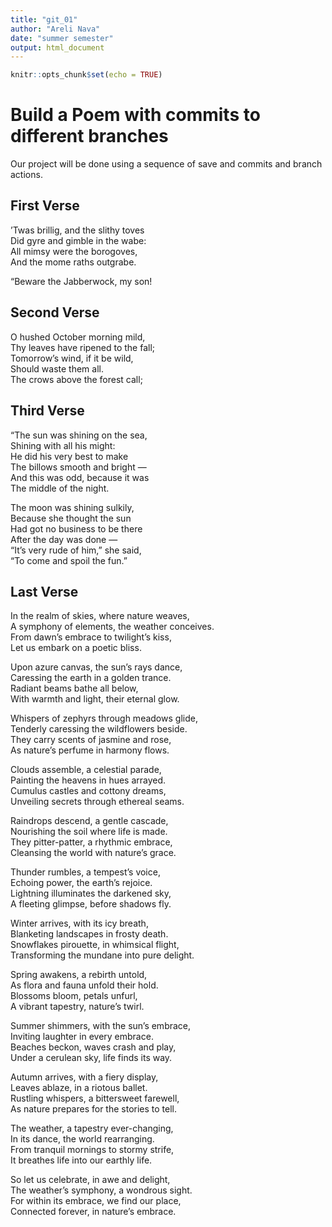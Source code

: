 ```yaml
---
title: "git_01"
author: "Areli Nava"
date: "summer semester"
output: html_document
---
```


```r
knitr::opts_chunk$set(echo = TRUE)
```
# Build a Poem with commits to different branches
Our project will be done using a sequence of save and commits and branch actions.
<!-- Do not modify or change any text in "!--" bracketed areas such as this --- these are instructions to
you, if you change any of this the git program will notice it and compromise your git merging strategy !-->

## First Verse 
<!--Put the first five lines of a poem by Lewis Carrol in this section!-->
’Twas brillig, and the slithy toves   
      Did gyre and gimble in the wabe:   
All mimsy were the borogoves,   
      And the mome raths outgrabe.   

“Beware the Jabberwock, my son!   

## Second Verse
<!--Put the first five lines of a poem by Robert Frost here!-->
O hushed October morning mild,   
Thy leaves have ripened to the fall;   
Tomorrow's wind, if it be wild,   
Should waste them all.   
The crows above the forest call;   

## Third Verse
<!--Put the first two verses of The Walrus and the Carpenter here!-->
"The sun was shining on the sea,   
      Shining with all his might:   
He did his very best to make   
      The billows smooth and bright —   
And this was odd, because it was   
      The middle of the night.   

The moon was shining sulkily,   
      Because she thought the sun   
Had got no business to be there   
      After the day was done —   
"It's very rude of him," she said,   
      "To come and spoil the fun."   

## Last Verse
<!--Put a short poem you created using chatGPT of 20 to 30 lines,here!-->
In the realm of skies, where nature weaves,   
A symphony of elements, the weather conceives.   
From dawn's embrace to twilight's kiss,   
Let us embark on a poetic bliss.   

Upon azure canvas, the sun's rays dance,   
Caressing the earth in a golden trance.   
Radiant beams bathe all below,   
With warmth and light, their eternal glow.   

Whispers of zephyrs through meadows glide,   
Tenderly caressing the wildflowers beside.   
They carry scents of jasmine and rose,   
As nature's perfume in harmony flows.   

Clouds assemble, a celestial parade,   
Painting the heavens in hues arrayed.   
Cumulus castles and cottony dreams,   
Unveiling secrets through ethereal seams.   

Raindrops descend, a gentle cascade,   
Nourishing the soil where life is made.   
They pitter-patter, a rhythmic embrace,   
Cleansing the world with nature's grace.   

Thunder rumbles, a tempest's voice,   
Echoing power, the earth's rejoice.   
Lightning illuminates the darkened sky,   
A fleeting glimpse, before shadows fly.   

Winter arrives, with its icy breath,   
Blanketing landscapes in frosty death.   
Snowflakes pirouette, in whimsical flight,   
Transforming the mundane into pure delight.   

Spring awakens, a rebirth untold,   
As flora and fauna unfold their hold.   
Blossoms bloom, petals unfurl,   
A vibrant tapestry, nature's twirl.   

Summer shimmers, with the sun's embrace,   
Inviting laughter in every embrace.   
Beaches beckon, waves crash and play,  
Under a cerulean sky, life finds its way.   

Autumn arrives, with a fiery display,   
Leaves ablaze, in a riotous ballet.   
Rustling whispers, a bittersweet farewell,   
As nature prepares for the stories to tell.   

The weather, a tapestry ever-changing,   
In its dance, the world rearranging.   
From tranquil mornings to stormy strife,   
It breathes life into our earthly life.   

So let us celebrate, in awe and delight,   
The weather's symphony, a wondrous sight.   
For within its embrace, we find our place,   
Connected forever, in nature's embrace.   

